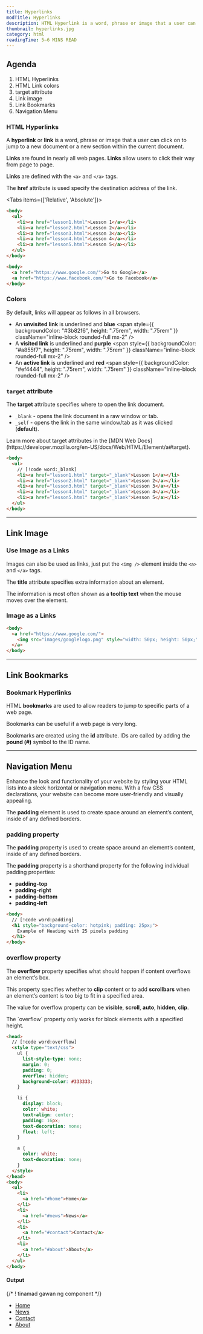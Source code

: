 ```yaml
---
title: Hyperlinks
modTitle: Hyperlinks
description: HTML Hyperlink is a word, phrase or image that a user can click on to jump to a new document or a new section within the current document.
thumbnail: hyperlinks.jpg
category: html
readingTime: 5–6 MINS READ
---
```


## Agenda
1. HTML Hyperlinks
2. HTML Link colors
3. target attribute
4. Link image
5. Link Bookmarks
6. Navigation Menu

### HTML Hyperlinks

A **hyperlink** or **link** is a word, phrase or image that a user can click on to jump to a new document or a new section within the current document.

**Links** are found in nearly all web pages. **Links** allow users to click their way from page to page.

**Links** are defined with the `<a>` and `</a>` tags.

The **href** attribute is used specify the destination address of the link.

<Tabs items={['Relative', 'Absolute']}>
<Tab value="Relative">

```html
<body>
  <ul>
    <li><a href="lesson1.html">Lesson 1</a></li>
    <li><a href="lesson2.html">Lesson 2</a></li>
    <li><a href="lesson3.html">Lesson 3</a></li>
    <li><a href="lesson4.html">Lesson 4</a></li>
    <li><a href="lesson5.html">Lesson 5</a></li>
  </ul>
</body>
```

</Tab>
<Tab value="Absolute">

```html
<body>
  <a href="https://www.google.com/">Go to Google</a>
  <a href="https://www.facebook.com/">Go to Facebook</a>
</body>
```

</Tab>
</Tabs>

### Colors
By default, links will appear as follows in all browsers.
  - An **unvisited link** is underlined and **blue** <span style={{ backgroundColor: "#3b82f6", height: ".75rem", width: ".75rem" }} className="inline-block rounded-full mx-2" />
  - A **visited link** is underlined and **purple** <span style={{ backgroundColor: "#a855f7", height: ".75rem", width: ".75rem" }} className="inline-block rounded-full mx-2" />
  - An **active link** is underlined and **red** <span style={{ backgroundColor: "#ef4444", height: ".75rem", width: ".75rem" }} className="inline-block rounded-full mx-2" />

### `target` attribute
The **target** attribute specifies where to open the link document.
  - `_blank` - opens the link document in a raw window or tab.
  - `_self` - opens the link in the same window/tab as it was clicked (**default**).

<Callout>
Learn more about target attributes in the [MDN Web Docs](https://developer.mozilla.org/en-US/docs/Web/HTML/Element/a#target).
</Callout>

```html
<body>
  <ul>
    // [!code word:_blank]
    <li><a href="lesson1.html" target="_blank">Lesson 1</a></li>
    <li><a href="lesson2.html" target="_blank">Lesson 2</a></li>
    <li><a href="lesson3.html" target="_blank">Lesson 3</a></li>
    <li><a href="lesson4.html" target="_blank">Lesson 4</a></li>
    <li><a href="lesson5.html" target="_blank">Lesson 5</a></li>
  </ul>
</body>
```

-----

## Link Image

### Use Image as a Links

Images can also be used as links, just put the `<img />` element inside the `<a>` and `</a>` tags.

The **title** attribute specifies extra information about an element.

The information is most often shown as a **tooltip text** when the mouse moves over the element.

### Image as a Links

```html
<body>
  <a href="https://www.google.com/">
    <img src="images/googlelogo.png" style="width: 50px; height: 50px;" /> // [!code highlight]
  </a>
</body>
```

-----

## Link Bookmarks

### Bookmark Hyperlinks

HTML **bookmarks** are used to allow readers to jump to specific parts of a web page.

Bookmarks can be useful if a web page is very long.

Bookmarks are created using the **id** attribute. IDs are called by adding the **pound (#)** symbol to the ID name.

-----

## Navigation Menu

Enhance the look and functionality of your website by styling your HTML lists into a sleek horizontal or navigation menu. With a few CSS declarations, your website can become more user-friendly and visually appealing.

The **padding** element is used to create space around an element’s content, inside of any defined borders.

### padding property

The **padding** property is used to create space around an element’s content, inside of any defined borders.

The **padding** property is a shorthand property for the following individual padding properties:
  - **padding-top**
  - **padding-right**
  - **padding-bottom**
  - **padding-left**

```html
<body>
  // [!code word:padding]
  <h1 style="background-color: hotpink; padding: 25px;">
    Example of Heading with 25 pixels padding
  </h1>
</body>
```

### overflow property

The **overflow** property specifies what should happen if content overflows an element’s box.

This property specifies whether to **clip** content or to add **scrollbars** when an element’s content is too big to fit in a specified area.

The value for overflow property can be **visible**, **scroll**, **auto**, **hidden**, **clip**.

<Callout type="warn">
The `overflow` property only works for block elements with a specified height.
</Callout>

```html
<head>
  // [!code word:overflow]
  <style type="text/css">
    ul {
      list-style-type: none; 
      margin: 0; 
      padding: 0;
      overflow: hidden;
      background-color: #333333;
    }

    li {
      display: block; 
      color: white; 
      text-align: center; 
      padding: 16px; 
      text-decoration: none; 
      float: left;
    }

    a {
      color: white; 
      text-decoration: none;
    }
  </style>
</head>
<body>
  <ul>
    <li>
      <a href="#home">Home</a>
    </li>
    <li>
      <a href="#news">News</a>
    </li>
    <li>
      <a href="#contact">Contact</a>
    </li>
    <li>
      <a href="#about">About</a>
    </li>
  </ul>
</body>
```

#### Output
{/* ! tinamad gawan ng component */}
<ul style={{listStyleType: "none", margin: "1rem 0 0 0", padding: 0, overflow: "hidden", backgroundColor: "#333333"}}>
  <li style={{display: "block", color: "white", textAlign: "center", padding: "16px", margin: 0, textDecoration: "none", float: "left"}}>
    <a href="#home" style={{color: "white", textDecoration: "none"}}>Home</a>
  </li>
  <li style={{display: "block", color: "white", textAlign: "center", padding: "16px", margin: 0, textDecoration: "none", float: "left"}}>
    <a href="#news" style={{color: "white", textDecoration: "none"}}>News</a>
  </li>
  <li style={{display: "block", color: "white", textAlign: "center", padding: "16px", margin: 0, textDecoration: "none", float: "left"}}>
    <a href="#contact" style={{color: "white", textDecoration: "none"}}>Contact</a>
  </li>
  <li style={{display: "block", color: "white", textAlign: "center", padding: "16px", margin: 0, textDecoration: "none", float: "left"}}>
    <a href="#about" style={{color: "white", textDecoration: "none"}}>About</a>
  </li>
</ul>
